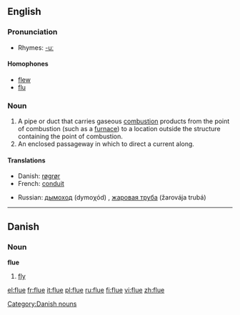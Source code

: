==English==

===Pronunciation===
*Rhymes: [[Rhymes:English:-uː|-uː]]
====Homophones====
*[[flew]]
*[[flu]]

===Noun===
{{en-noun}}

# A pipe or duct that carries gaseous [[combustion]] products from the point of combustion (such as a [[furnace]]) to a location outside the structure containing the point of combustion.
# An enclosed passageway in which to direct a current along.

====Translations====
{{top}}
*Danish: [[røgrør]] {{n}}
*French: [[conduit]] {{m}}
{{mid}}
*Russian: [[дымоход]] (dymoχód) {{m}}, [[жаровая труба]] (žarovája trubá) {{f}}
{{bottom}}

----

==Danish==

===Noun===
'''flue'''

# [[fly]]

[[Category:Danish nouns]]

[[el:flue]]
[[fr:flue]]
[[it:flue]]
[[pl:flue]]
[[ru:flue]]
[[fi:flue]]
[[vi:flue]]
[[zh:flue]]